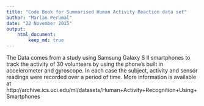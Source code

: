 ```yaml
---
title: "Code Book for Summarised Human Activity Reaction data set"
author: "Marlan Perumal"
date: "22 November 2015"
output: 
    html_document:
        keep_md: true
---
```


The Data comes from a study using Samsung Galaxy S II smartphones to track the activity of 30 volunteers by using the phone's built in accelerometer and gyroscope. In each case the subject, activity and sensor readings were recorded over a period of time. More information is available at http://archive.ics.uci.edu/ml/datasets/Human+Activity+Recognition+Using+Smartphones

